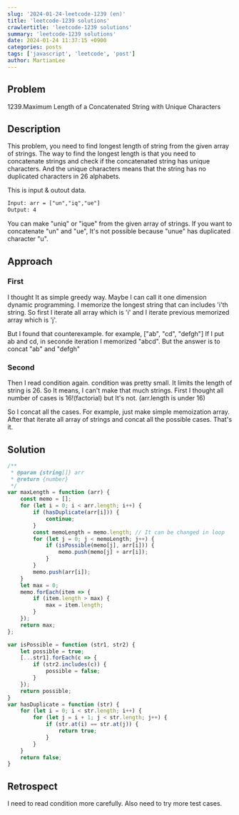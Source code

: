 ```yaml
---
slug: '2024-01-24-leetcode-1239 (en)'
title: 'leetcode-1239 solutions'
crawlertitle: 'leetcode-1239 solutions'
summary: 'leetcode-1239 solutions'
date: 2024-01-24 11:37:15 +0900
categories: posts
tags: ['javascript', 'leetcode', 'post']
author: MartianLee
---
```


## Problem

1239.Maximum Length of a Concatenated String with Unique Characters

## Description

This problem, you need to find longest length of string from the given array of strings.
The way to find the longest length is that you need to concatenate strings and check if the concatenated string has unique characters.
And the unique characters means that the string has no duplicated characters in 26 alphabets.

This is input & outout data.
```txt
Input: arr = ["un","iq","ue"]
Output: 4
```

You can make "uniq" or "ique" from the given array of strings.
If you want to concatenate "un" and "ue", It's not possible because "unue" has duplicated character "u".


## Approach

### First
I thought It as simple greedy way. Maybe I can call it one dimension dynamic programming.
I memorize the longest string that can includes 'i'th string.
So first I iterate all array which is 'i'
and I iterate previous memorized array which is 'j'.

But I found that counterexample. for example, ["ab", "cd", "defgh"]
If I put ab and cd, in seconde iteration I memorized "abcd".
But the answer is to concat "ab" and "defgh"


### Second
Then I read condition again. condition was pretty small. It limits the length of string is 26.
So It means, I can't make that much strings. First I thought all number of cases is 16!(factorial) but It's not.
(arr.length is under 16)

So I concat all the cases.
For example, just make simple memoization array.
After that iterate all array of strings and concat all the possible cases.
That's it.

## Solution
```javascript
/**
 * @param {string[]} arr
 * @return {number}
 */
var maxLength = function (arr) {
    const memo = [];
    for (let i = 0; i < arr.length; i++) {
        if (hasDuplicate(arr[i])) {
            continue;
        }
        const memoLength = memo.length; // It can be changed in loop
        for (let j = 0; j < memoLength; j++) {
            if (isPossible(memo[j], arr[i])) {
                memo.push(memo[j] + arr[i]);
            }
        }
        memo.push(arr[i]);
    }
    let max = 0;
    memo.forEach(item => {
        if (item.length > max) {
            max = item.length;
        }
    });
    return max;
};

var isPossible = function (str1, str2) {
    let possible = true;
    [...str1].forEach(c => {
        if (str2.includes(c)) {
            possible = false;
        }
    });
    return possible;
}
var hasDuplicate = function (str) {
    for (let i = 0; i < str.length; i++) {
        for (let j = i + 1; j < str.length; j++) {
            if (str.at(i) == str.at(j)) {
                return true;
            }
        }
    }
    return false;
}
```


## Retrospect

I need to read condition more carefully.
Also need to try more test cases.

